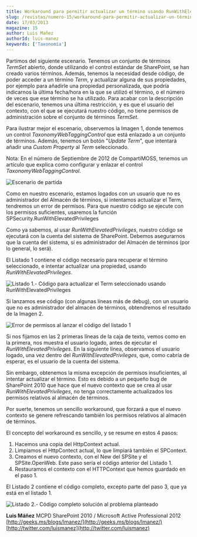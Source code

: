 ```yaml
---
title: Workaround para permitir actualizar un término usando RunWithElevatedPrivileges
slug: /revistas/numero-15/workaround-para-permitir-actualizar-un-término-usando-runwithelevatedprivileges
date: 17/03/2013
magazine: 15
author: Luis Mañez
authorId: luis-manez
keywords: ['Taxonomía']
---
```






Partimos del siguiente escenario. Tenemos un conjunto de términos *TermSet* abierto, donde utilizando el control estándar de SharePoint, se han creado varios términos. Además, tenemos la necesidad desde código, de poder acceder a un término *Term*, y actualizar alguna de sus propiedades, por ejemplo para añadirle una propiedad personalizada, que podría indicarnos la última fecha/hora en la que se utilizó el término, o el número de veces que ese término se ha utilizado. Para acabar con la descripción del escenario, tenemos una última restricción, y es que el usuario del contexto, con el que se ejecutará nuestro código, no tiene permisos de administración sobre el conjunto de términos *TermSet*.

Para ilustrar mejor el escenario, observemos la Imagen 1, donde tenemos un control *TaxonomyWebTaggingControl* que está enlazado a un conjunto de términos. Además, tenemos un botón "*Update Term*", que intentará añadir una *Custom Property* al *Term* seleccionado.

Nota: En el número de Septiembre de 2012 de CompartiMOSS, tenemos un artículo que explica como configurar y enlazar el control *TaxonomyWebTaggingControl*.

![Escenario de partida](../../../images/numero15/workaround-update-term-usando-privilegios/image1.png)

Como en nuestro escenario, estamos logados con un usuario que no es administrador del Almacén de términos, si intentamos actualizar el Term, tendremos un error de permisos. Para que nuestro código se ejecute con los permisos suficientes, usaremos la función  SPSecurity.RunWithElevatedPrivileges

Como ya sabemos, al usar *RunWithElevatedPrivileges*, nuestro código se ejecutará con la cuenta del sistema de SharePoint. Debemos asegurarnos que la cuenta del sistema, sí es administrador del Almacén de términos (por lo general, lo será).

El Listado 1 contiene el código necesario para recuperar el término seleccionado, e intentar actualizar una propiedad, usando *RunWithElevatedPrivileges*.

![Listado 1.- Código para actualizar el Term seleccionado usando RunWithElevatedPrivileges](../../../images/numero15/workaround-update-term-usando-privilegios/image2.png)

Si lanzamos ese código (con algunas líneas más de debug), con un usuario que no es administrador del almacén de términos, obtendremos el resultado de la Imagen 2.

![Error de permisos al lanzar el código del listado 1](../../../images/numero15/workaround-update-term-usando-privilegios/image3.png)

Si nos fijamos en las 2 primeras líneas de la caja de texto, vemos como en la primera, nos muestra el usuario logado, antes de ejecutar el *RunWithElevatedPrivileges*. En la siguiente línea, observamos el usuario logado, una vez dentro del *RunWithElevatedPrivileges*, que, como cabría de esperar, es el usuario de la cuenta del sistema.

Sin embargo, obtenemos la misma excepción de permisos insuficientes, al intentar actualizar el término. Esto es debido a un pequeño bug de SharePoint 2010 que hace que el nuevo contexto que se crea al usar *RunWithElevatedPrivileges*, no tenga correctamente actualizados los permisos relativos al almacén de términos.

Por suerte, tenemos un sencillo workaround, que forzará a que el nuevo contexto se genere refrescando también los permisos relativos al almacén de términos.

El concepto del workaround es sencillo, y se resume en estos 4 pasos:

1. Hacemos una copia del HttpContext actual.
2. Limpiamos el HttpContect actual, lo que limpiará también el SPContext.
3. Creamos el nuevo contexto, con el New del SPSite y el SPSite.OpenWeb. Este paso sería el código anterior del Listado 1.
4. Restauramos el contexto con el HTTPContext que hemos guardado en el paso 1.


El Listado 2 contiene el código completo, excepto parte del paso 3, que ya está en el listado 1.

![Listado 2.- Código completo solución al problema planteado](../../../images/numero15/workaround-update-term-usando-privilegios/image4.png)



**Luis Máñez**
MCPD SharePoint 2010 / Microsoft Active Professional 2012
 [http://geeks.ms/blogs/lmanez/](http://geeks.ms/blogs/lmanez/)
 [http://twitter.com/luismanez](http://twitter.com/luismanez)


